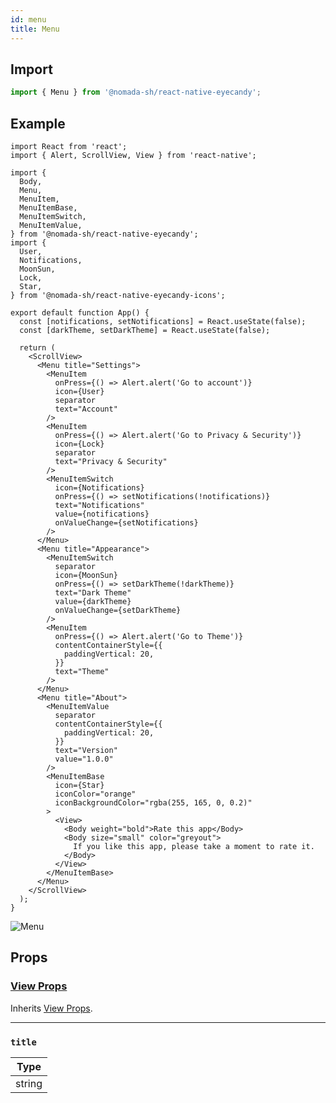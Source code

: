 ```yaml
---
id: menu
title: Menu
---
```


## Import

```jsx
import { Menu } from '@nomada-sh/react-native-eyecandy';
```

## Example

```SnackPlayer name=RN%20Eyecandy%20Menu
import React from 'react';
import { Alert, ScrollView, View } from 'react-native';

import {
  Body,
  Menu,
  MenuItem,
  MenuItemBase,
  MenuItemSwitch,
  MenuItemValue,
} from '@nomada-sh/react-native-eyecandy';
import {
  User,
  Notifications,
  MoonSun,
  Lock,
  Star,
} from '@nomada-sh/react-native-eyecandy-icons';

export default function App() {
  const [notifications, setNotifications] = React.useState(false);
  const [darkTheme, setDarkTheme] = React.useState(false);

  return (
    <ScrollView>
      <Menu title="Settings">
        <MenuItem
          onPress={() => Alert.alert('Go to account')}
          icon={User}
          separator
          text="Account"
        />
        <MenuItem
          onPress={() => Alert.alert('Go to Privacy & Security')}
          icon={Lock}
          separator
          text="Privacy & Security"
        />
        <MenuItemSwitch
          icon={Notifications}
          onPress={() => setNotifications(!notifications)}
          text="Notifications"
          value={notifications}
          onValueChange={setNotifications}
        />
      </Menu>
      <Menu title="Appearance">
        <MenuItemSwitch
          separator
          icon={MoonSun}
          onPress={() => setDarkTheme(!darkTheme)}
          text="Dark Theme"
          value={darkTheme}
          onValueChange={setDarkTheme}
        />
        <MenuItem
          onPress={() => Alert.alert('Go to Theme')}
          contentContainerStyle={{
            paddingVertical: 20,
          }}
          text="Theme"
        />
      </Menu>
      <Menu title="About">
        <MenuItemValue
          separator
          contentContainerStyle={{
            paddingVertical: 20,
          }}
          text="Version"
          value="1.0.0"
        />
        <MenuItemBase
          icon={Star}
          iconColor="orange"
          iconBackgroundColor="rgba(255, 165, 0, 0.2)"
        >
          <View>
            <Body weight="bold">Rate this app</Body>
            <Body size="small" color="greyout">
              If you like this app, please take a moment to rate it.
            </Body>
          </View>
        </MenuItemBase>
      </Menu>
    </ScrollView>
  );
}
```

![Menu](../assets/components/menu.gif)

## Props

### [View Props](https://reactnative.dev/docs/view#props)

Inherits [View Props](https://reactnative.dev/docs/view#props).

---

### `title`

| Type   |
| ------ |
| string |
